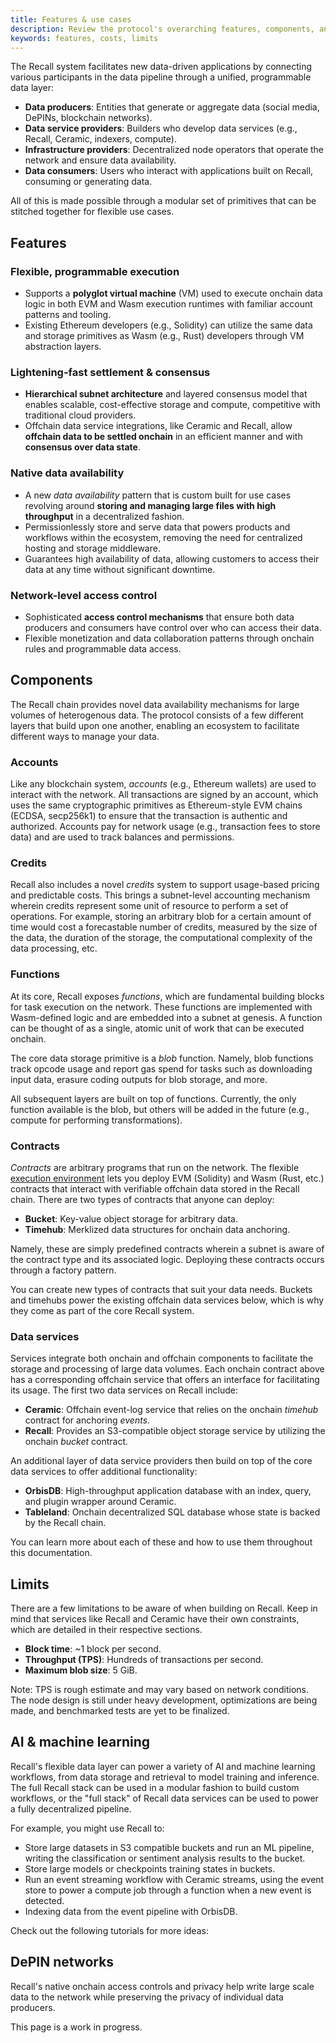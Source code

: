 ```yaml
---
title: Features & use cases
description: Review the protocol's overarching features, components, and constraints.
keywords: features, costs, limits
---
```


The Recall system facilitates new data-driven applications by connecting various participants in the
data pipeline through a unified, programmable data layer:

- **Data producers**: Entities that generate or aggregate data (social media, DePINs, blockchain
  networks).
- **Data service providers**: Builders who develop data services (e.g., Recall, Ceramic, indexers,
  compute).
- **Infrastructure providers**: Decentralized node operators that operate the network and ensure
  data availability.
- **Data consumers**: Users who interact with applications built on Recall, consuming or generating
  data.

All of this is made possible through a modular set of primitives that can be stitched together for
flexible use cases.

## Features

### Flexible, programmable execution

- Supports a **polyglot virtual machine** (VM) used to execute onchain data logic in both EVM and
  Wasm execution runtimes with familiar account patterns and tooling.
- Existing Ethereum developers (e.g., Solidity) can utilize the same data and storage primitives as
  Wasm (e.g., Rust) developers through VM abstraction layers.

### Lightening-fast settlement & consensus

- **Hierarchical subnet architecture** and layered consensus model that enables scalable,
  cost-effective storage and compute, competitive with traditional cloud providers.
- Offchain data service integrations, like Ceramic and Recall, allow **offchain data to be settled
  onchain** in an efficient manner and with **consensus over data state**.

### Native data availability

- A new _data availability_ pattern that is custom built for use cases revolving around **storing
  and managing large files with high throughput** in a decentralized fashion.
- Permissionlessly store and serve data that powers products and workflows within the ecosystem,
  removing the need for centralized hosting and storage middleware.
- Guarantees high availability of data, allowing customers to access their data at any time without
  significant downtime.

### Network-level access control

- Sophisticated **access control mechanisms** that ensure both data producers and consumers have
  control over who can access their data.
- Flexible monetization and data collaboration patterns through onchain rules and programmable data
  access.

## Components

The Recall chain provides novel data availability mechanisms for large volumes of heterogenous data.
The protocol consists of a few different layers that build upon one another, enabling an ecosystem
to facilitate different ways to manage your data.

### Accounts

Like any blockchain system, _accounts_ (e.g., Ethereum wallets) are used to interact with the
network. All transactions are signed by an account, which uses the same cryptographic primitives as
Ethereum-style EVM chains (ECDSA, secp256k1) to ensure that the transaction is authentic and
authorized. Accounts pay for network usage (e.g., transaction fees to store data) and are used to
track balances and permissions.

### Credits

Recall also includes a novel _credits_ system to support usage-based pricing and predictable costs.
This brings a subnet-level accounting mechanism wherein credits represent some unit of resource to
perform a set of operations. For example, storing an arbitrary blob for a certain amount of time
would cost a forecastable number of credits, measured by the size of the data, the duration of the
storage, the computational complexity of the data processing, etc.

### Functions

At its core, Recall exposes _functions_, which are fundamental building blocks for task execution on
the network. These functions are implemented with Wasm-defined logic and are embedded into a subnet
at genesis. A function can be thought of as a single, atomic unit of work that can be executed
onchain.

The core data storage primitive is a _blob_ function. Namely, blob functions track opcode usage and
report gas spend for tasks such as downloading input data, erasure coding outputs for blob storage,
and more.

<Callout type="info">

All subsequent layers are built on top of functions. Currently, the only function available is the
blob, but others will be added in the future (e.g., compute for performing transformations).

</Callout>

### Contracts

_Contracts_ are arbitrary programs that run on the network. The flexible
[execution environment](https://fvm.filecoin.io/) lets you deploy EVM (Solidity) and Wasm (Rust,
etc.) contracts that interact with verifiable offchain data stored in the Recall chain. There are
two types of contracts that anyone can deploy:

- **Bucket**: Key-value object storage for arbitrary data.
- **Timehub**: Merklized data structures for onchain data anchoring.

Namely, these are simply predefined contracts wherein a subnet is aware of the contract type and its
associated logic. Deploying these contracts occurs through a factory pattern.

<Callout type="info">

You can create new types of contracts that suit your data needs. Buckets and timehubs power the
existing offchain data services below, which is why they come as part of the core Recall system.

</Callout>

### Data services

Services integrate both onchain and offchain components to facilitate the storage and processing of
large data volumes. Each onchain contract above has a corresponding offchain service that offers an
interface for facilitating its usage. The first two data services on Recall include:

- **Ceramic**: Offchain event-log service that relies on the onchain _timehub_ contract for
  anchoring _events_.
- **Recall**: Provides an S3-compatible object storage service by utilizing the onchain _bucket_
  contract.

An additional layer of data service providers then build on top of the core data services to offer
additional functionality:

- **OrbisDB**: High-throughput application database with an index, query, and plugin wrapper around
  Ceramic.
- **Tableland**: Onchain decentralized SQL database whose state is backed by the Recall chain.

You can learn more about each of these and how to use them throughout this documentation.

## Limits

There are a few limitations to be aware of when building on Recall. Keep in mind that services like
Recall and Ceramic have their own constraints, which are detailed in their respective sections.

- **Block time**: ~1 block per second.
- **Throughput (TPS)**: Hundreds of transactions per second.
- **Maximum blob size**: 5 GiB.

<Callout type="warn">

Note: TPS is rough estimate and may vary based on network conditions. The node design is still under
heavy development, optimizations are being made, and benchmarked tests are yet to be finalized.

</Callout>

## AI & machine learning

Recall's flexible data layer can power a variety of AI and machine learning workflows, from data
storage and retrieval to model training and inference. The full Recall stack can be used in a
modular fashion to build custom workflows, or the "full stack" of Recall data services can be used
to power a fully decentralized pipeline.

For example, you might use Recall to:

- Store large datasets in S3 compatible buckets and run an ML pipeline, writing the classification
  or sentiment analysis results to the bucket.
- Store large models or checkpoints training states in buckets.
- Run an event streaming workflow with Ceramic streams, using the event store to power a compute job
  through a function when a new event is detected.
- Indexing data from the event pipeline with OrbisDB.

Check out the following tutorials for more ideas:

<Cards>
  <Card title="Data labeling" href="/tutorials/ceramic/data-labeling" />
  <Card title="User data" href="/tutorials/ceramic/user-data" />
  <Card title="OrbisDB indexing" href="/tutorials/orbisdb-indexing" />
</Cards>

## DePIN networks

Recall's native onchain access controls and privacy help write large scale data to the network while
preserving the privacy of individual data producers.

<Callout type="info">

This page is a work in progress.

</Callout>
